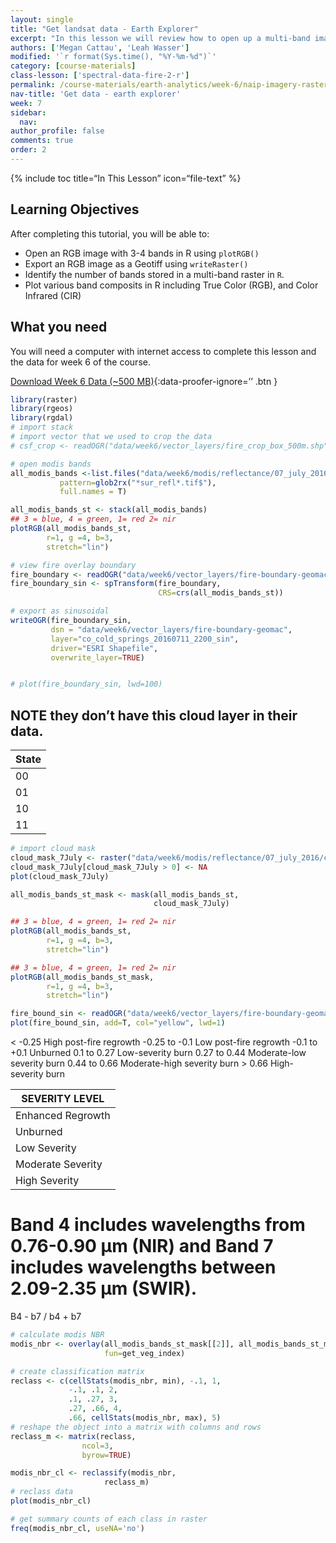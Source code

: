 ```yaml
---
layout: single
title: "Get landsat data - Earth Explorer"
excerpt: "In this lesson we will review how to open up a multi-band image in R. "
authors: ['Megan Cattau', 'Leah Wasser']
modified: '`r format(Sys.time(), "%Y-%m-%d")`'
category: [course-materials]
class-lesson: ['spectral-data-fire-2-r']
permalink: /course-materials/earth-analytics/week-6/naip-imagery-raster-stacks-in-r/
nav-title: 'Get data - earth explorer'
week: 7
sidebar:
  nav:
author_profile: false
comments: true
order: 2
---
```


{% include toc title="In This Lesson" icon="file-text" %}

<div class='notice--success' markdown="1">

## <i class="fa fa-graduation-cap" aria-hidden="true"></i> Learning Objectives

After completing this tutorial, you will be able to:

* Open an RGB image with 3-4 bands in R using `plotRGB()`
* Export an RGB image as a Geotiff using `writeRaster()`
* Identify the number of bands stored in a multi-band raster in `R`.
* Plot various band composits in R including True Color (RGB), and Color Infrared (CIR)

## <i class="fa fa-check-square-o fa-2" aria-hidden="true"></i> What you need

You will need a computer with internet access to complete this lesson and the
data for week 6 of the course.

[<i class="fa fa-download" aria-hidden="true"></i> Download Week 6 Data (~500 MB)](https://ndownloader.figshare.com/files/7636975){:data-proofer-ignore='' .btn }
</div>


```r
library(raster)
library(rgeos)
library(rgdal)
# import stack
# import vector that we used to crop the data
# csf_crop <- readOGR("data/week6/vector_layers/fire_crop_box_500m.shp")

```



```r
# open modis bands
all_modis_bands <-list.files("data/week6/modis/reflectance/07_july_2016/crop",
           pattern=glob2rx("*sur_refl*.tif$"),
           full.names = T)

all_modis_bands_st <- stack(all_modis_bands)
## 3 = blue, 4 = green, 1= red 2= nir
plotRGB(all_modis_bands_st,
        r=1, g =4, b=3,
        stretch="lin")

# view fire overlay boundary
fire_boundary <- readOGR("data/week6/vector_layers/fire-boundary-geomac/co_cold_springs_20160711_2200_dd83.shp")
fire_boundary_sin <- spTransform(fire_boundary,
                                 CRS=crs(all_modis_bands_st))

# export as sinusoidal
writeOGR(fire_boundary_sin,
         dsn = "data/week6/vector_layers/fire-boundary-geomac",
         layer="co_cold_springs_20160711_2200_sin",
         driver="ESRI Shapefile",
         overwrite_layer=TRUE)


# plot(fire_boundary_sin, lwd=100)


```

## NOTE they don't have this cloud layer in their data.

| State | Translated Value | Cloud Condition|
|----|
| 00 | 0 | clear |
| 01 | 1 | cloudy |
| 10 | 2 | mixed |
| 11 | 3 | not set, assumed clear |


```r
# import cloud mask
cloud_mask_7July <- raster("data/week6/modis/reflectance/07_july_2016/crop/cloud_mask_500m.tif")
cloud_mask_7July[cloud_mask_7July > 0] <- NA
plot(cloud_mask_7July)

all_modis_bands_st_mask <- mask(all_modis_bands_st,
                                cloud_mask_7July)

## 3 = blue, 4 = green, 1= red 2= nir
plotRGB(all_modis_bands_st,
        r=1, g =4, b=3,
        stretch="lin")

## 3 = blue, 4 = green, 1= red 2= nir
plotRGB(all_modis_bands_st_mask,
        r=1, g =4, b=3,
        stretch="lin")

fire_bound_sin <- readOGR("data/week6/vector_layers/fire-boundary-geomac/co_cold_springs_20160711_2200_sin.shp")
plot(fire_bound_sin, add=T, col="yellow", lwd=1)
```



< -0.25
High post-fire regrowth
-0.25 to -0.1
Low post-fire regrowth
-0.1 to +0.1
Unburned
0.1 to 0.27
Low-severity burn
0.27 to 0.44
Moderate-low severity burn
0.44 to 0.66
Moderate-high severity burn
> 0.66
High-severity burn


| SEVERITY LEVEL  | | dNBR RANGE |
|------------------------------|
| Enhanced Regrowth | |-.50 to  -.10  |
| Unburned       |  |-.10 to .10  |
| Low Severity     | |.10 to .27  |
| Moderate Severity  | | .27 to .66  |
| High Severity     |  | > .660 |


# Band 4 includes wavelengths from 0.76-0.90 µm (NIR) and Band 7 includes wavelengths between 2.09-2.35 µm (SWIR).
B4 - b7 / b4 + b7

```r
# calculate modis NBR
modis_nbr <- overlay(all_modis_bands_st_mask[[2]], all_modis_bands_st_mask[[7]],
                     fun=get_veg_index)

# create classification matrix
reclass <- c(cellStats(modis_nbr, min), -.1, 1,
             -.1, .1, 2,
             .1, .27, 3,
             .27, .66, 4,
             .66, cellStats(modis_nbr, max), 5)
# reshape the object into a matrix with columns and rows
reclass_m <- matrix(reclass,
                ncol=3,
                byrow=TRUE)

modis_nbr_cl <- reclassify(modis_nbr,
                     reclass_m)
# reclass data
plot(modis_nbr_cl)

# get summary counts of each class in raster
freq(modis_nbr_cl, useNA='no')
```
